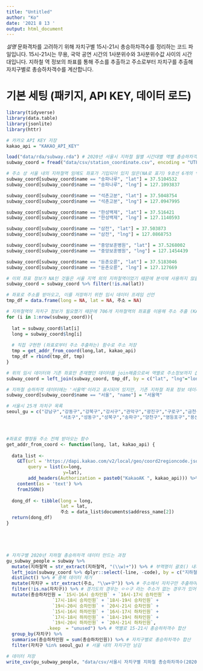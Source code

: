 ---
title: "Untitled"
author: "Ko"
date: '2021 8 13 '
output: html_document
---

*설명*
문화격차를 고려하기 위해 자치구별 15시-21시 총승하차객수를 정리하는 코드 파일입니다.
15시-21시는 무용, 국악 공연 시간의 1사분위수와 3사분위수값 사이의 시간대입니다.
지하철 역 정보의 좌표를 통해 주소를 추출하고 주소로부터 자치구를 추출해 자치구별로 총승하차객수를 계산합니다.


# 기본 세팅 (패키지, API KEY, 데이터 로드)
```{r message=FALSE, warning=FALSE}
library(tidyverse)
library(data.table)
library(jsonlite)
library(httr)

# 카카오 API KEY 저장
kakao_api = "KAKAO_API_KEY"

load("data/rda/subway.rda") # 2020년 서울시 지하철 월별 시간대별 역별 총승하차객수
subway_coord = fread("data/csv/station_coordinate.csv", encoding = "UTF-8") # 서울시 지하철역명 및 호선, 위경도 정보
```



```{r}
# 주소 상 서울 내의 지하철역 임에도 좌표가 기입되어 있지 않은(NA로 표기) 9호선 6개의 역을 구글 지도를 이용하여 좌표를 입력해줌
subway_coord[subway_coord$name == "송파나루", "lat"] = 37.5104532
subway_coord[subway_coord$name == "송파나루", "lng"] = 127.1093837

subway_coord[subway_coord$name == "석촌고분", "lat"] = 37.5048754
subway_coord[subway_coord$name == "석촌고분", "lng"] = 127.0947995

subway_coord[subway_coord$name == "한성백제", "lat"] = 37.516421
subway_coord[subway_coord$name == "한성백제", "lng"] = 127.1140593

subway_coord[subway_coord$name == "삼전", "lat"] = 37.503873
subway_coord[subway_coord$name == "삼전", "lng"] = 127.0868753

subway_coord[subway_coord$name == "중앙보훈병원", "lat"] = 37.5268002
subway_coord[subway_coord$name == "중앙보훈병원", "lng"] = 127.1454439

subway_coord[subway_coord$name == "둔촌오륜", "lat"] = 37.5183046
subway_coord[subway_coord$name == "둔촌오륜", "lng"] = 127.127669

# 이외 좌표 정보가 NA인 것들은 서울 지역 외의 지하철역이었기 때문에 분석에 사용하지 않을 것임. > 제거
subway_coord = subway_coord %>% filter(!is.na(lat))
```


```{r}
# 좌표로 주소를 받아오고, 이를 저장하기 위한 임시 데이터 프레임 선언
tmp_df = data.frame(long = NA, lat = NA, 주소 = NA)

# 지하철역의 자치구 정보가 필요했기 때문에 706개 지하철역의 좌표를 이용해 주소 추출 (KAKAO API 이용)
for (i in 1:nrow(subway_coord)){
  
  lat = subway_coord$lat[i]
  long = subway_coord$lng[i]
  
  # 직접 구현한 (좌표로부터 주소 추출하는) 함수로 주소 저장 
  tmp = get_addr_from_coord(long,lat, kakao_api)
  tmp_df = rbind(tmp_df, tmp)
}

# 위의 임시 데이터와 기존 좌표만 존재했던 데이터를 join해줌으로써 역별로 주소정보까지 삽입, 중복데이터 제거를 위해 distinct 사용
subway_coord = left_join(subway_coord, tmp_df, by = c("lat", "lng"="long")) %>% distinct()

# 지하철 승하차객 데이터에는 '서울역'이라고 표시되어 있지만, 기존 지하철 좌표 정보 데이터에는 서울역이 '서울'이라고 표시 되어 있어 이를 통일시켜줌
subway_coord[subway_coord$name == "서울", "name"] = "서울역"
```


```{r}

# 서울시 25개 자치구 목록
seoul_gu = c("강남구","강동구","강북구","강서구","관악구","광진구","구로구","금천구","노원구","도봉구","동대문구","동작구","마포구","서대문구",
                    "서초구","성동구","성북구","송파구","양천구","영등포구","용산구","은평구","종로구","중구","중랑구")



#좌표로 행정동 주소 전체 받아오는 함수
get_addr_from_coord <- function(long, lat, kakao_api) {
  
  data_list <-
    GET(url = 'https://dapi.kakao.com/v2/local/geo/coord2regioncode.json?input_coord=WGS84&output_coord=WGS84',
        query = list(x=long,
                     y=lat),
        add_headers(Authorization = paste0("KakaoAK ", kakao_api))) %>% 
    content(as = 'text') %>% 
    fromJSON()
  
  dong_df <- tibble(long = long,
                    lat = lat,
                    주소 = data_list$documents$address_name[2])
  return(dong_df)
}





# 자치구별 2020년 지하철 총승하차객 데이터 만드는 과정
gu_subway_people = subway %>% 
  mutate(지하철역 = str_extract(지하철역, "(\\w)+")) %>% # 부역명이 괄호() 내의 존재하는 경우가 있어 부역명은 제거 
  left_join(subway_coord %>% dplyr::select(-line, -code), by = c("지하철역"="name")) %>% # 지하철역 좌표 정보와 지하철 승하차객 수 데이터 합침
  distinct() %>% # 중복 데이터 제거
  mutate(자치구 = str_extract(주소, "\\w+구")) %>% # 주소에서 자치구만 추출하여 '자치구' 열 생성
  filter(!is.na(자치구)) %>% # 경기도의 경우는 ㅇㅇ구 라는 주소가 없는 경우가 있어 '자치구' 열을 만들지 못함. 따라서 이를 제거해줌으로써 일부 경기도의 지하철역 승하차객은 제거
  mutate(총승하차인원 = `15시-16시 승차인원` + `16시-17시 승차인원` + 
                 `17시-18시 승차인원` + `18시-19시 승차인원` + 
                 `19시-20시 승차인원` + `20시-21시 승차인원` + 
                 `15시-16시 하차인원` + `16시-17시 하차인원` + 
                 `17시-18시 하차인원` + `18시-19시 하차인원` + 
                 `19시-20시 하차인원` + `20시-21시 하차인원`,
               .keep  = "unused") %>% # 역별로 15-21시 총승하차객수 합산
  group_by(자치구) %>% 
  summarise(총승하차인원 = sum(총승하차인원)) %>% # 자치구별로 총승하차객수 합산
  filter(자치구 %in% seoul_gu) # 서울 내의 자치구만 남김

# 데이터 저장
write_csv(gu_subway_people, "data/csv/서울시 자치구별 지하철 총승하차객수(2020년, 15시-21시).csv")
```


